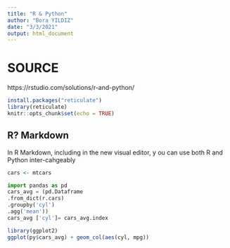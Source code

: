 ```yaml
---
title: "R & Python"
author: "Bora YILDIZ"
date: "3/3/2021"
output: html_document
---
```

# SOURCE

https://rstudio.com/solutions/r-and-python/

```r
install.packages("reticulate")
library(reticulate)
knitr::opts_chunk$set(echo = TRUE)
```

## R? Markdown

In R Markdown, including in the new visual editor, y
ou can use both R and Python inter-cahgeably

```r
cars <- mtcars

```




```python
import pandas as pd
cars_avg = (pd.Dataframe
.from_dict(r.cars)
.groupby('cyl')
.agg('mean'))
cars_avg ['cyl']= cars_avg.index
```



```r
library(ggplot2)
ggplot(py$cars_avg) + geom_col(aes(cyl, mpg))
```




